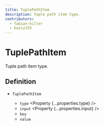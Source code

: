 ```yaml
---
title: TuplePathItem
description: Tuple path item type.
contributors:
  - fabian-hiller
  - kazizi55
---
```



# TuplePathItem

Tuple path item type.

## Definition

- `TuplePathItem` <Property type="object" />
  - `type` <Property {...properties.type} />
  - `input` <Property {...properties.input} />
  - `key` <Property type="number" />
  - `value` <Property type="unknown" />

